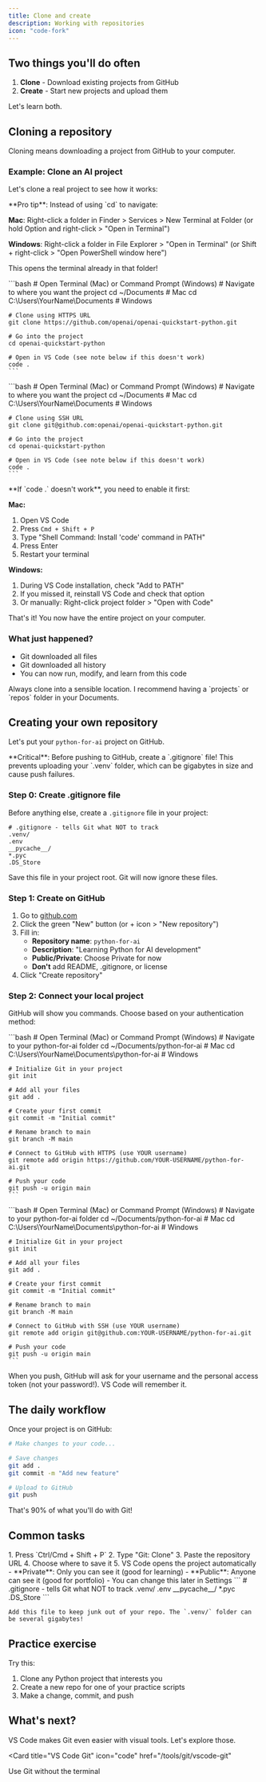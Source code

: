 ```yaml
---
title: Clone and create
description: Working with repositories
icon: "code-fork"
---
```


## Two things you'll do often

1. **Clone** - Download existing projects from GitHub
2. **Create** - Start new projects and upload them

Let's learn both.

## Cloning a repository

Cloning means downloading a project from GitHub to your computer.

### Example: Clone an AI project

Let's clone a real project to see how it works:

<Tip>
  **Pro tip**: Instead of using `cd` to navigate:
  
  **Mac**: Right-click a folder in Finder > Services > New Terminal at Folder (or hold Option and right-click > "Open in Terminal")
  
  **Windows**: Right-click a folder in File Explorer > "Open in Terminal" (or Shift + right-click > "Open PowerShell window here")
  
  This opens the terminal already in that folder!
</Tip>

<Tabs>
  <Tab title="HTTPS (Recommended)">
    ```bash
    # Open Terminal (Mac) or Command Prompt (Windows)
    # Navigate to where you want the project
    cd ~/Documents  # Mac
    cd C:\Users\YourName\Documents  # Windows
    
    # Clone using HTTPS URL
    git clone https://github.com/openai/openai-quickstart-python.git
    
    # Go into the project
    cd openai-quickstart-python
    
    # Open in VS Code (see note below if this doesn't work)
    code .
    ```
  </Tab>
  
  <Tab title="SSH">
    ```bash
    # Open Terminal (Mac) or Command Prompt (Windows)
    # Navigate to where you want the project
    cd ~/Documents  # Mac
    cd C:\Users\YourName\Documents  # Windows
    
    # Clone using SSH URL
    git clone git@github.com:openai/openai-quickstart-python.git
    
    # Go into the project
    cd openai-quickstart-python
    
    # Open in VS Code (see note below if this doesn't work)
    code .
    ```
  </Tab>
</Tabs>

<Note>
  **If `code .` doesn't work**, you need to enable it first:
  
  **Mac:**
  1. Open VS Code
  2. Press `Cmd + Shift + P`
  3. Type "Shell Command: Install 'code' command in PATH"
  4. Press Enter
  5. Restart your terminal
  
  **Windows:**
  1. During VS Code installation, check "Add to PATH"
  2. If you missed it, reinstall VS Code and check that option
  3. Or manually: Right-click project folder > "Open with Code"
</Note>

That's it! You now have the entire project on your computer.

### What just happened?

- Git downloaded all files
- Git downloaded all history
- You can now run, modify, and learn from this code

<Tip>
  Always clone into a sensible location. I recommend having a `projects` or `repos` folder in your Documents.
</Tip>

## Creating your own repository

Let's put your `python-for-ai` project on GitHub.

<Warning>
  **Critical**: Before pushing to GitHub, create a `.gitignore` file! This prevents uploading your `.venv` folder, which can be gigabytes in size and cause push failures.
</Warning>

### Step 0: Create .gitignore file

Before anything else, create a `.gitignore` file in your project:

```
# .gitignore - tells Git what NOT to track
.venv/
.env
__pycache__/
*.pyc
.DS_Store
```

Save this file in your project root. Git will now ignore these files.

### Step 1: Create on GitHub

1. Go to [github.com](https://github.com)
2. Click the green "New" button (or + icon > "New repository")
3. Fill in:
   - **Repository name**: `python-for-ai`
   - **Description**: "Learning Python for AI development"
   - **Public/Private**: Choose Private for now
   - **Don't** add README, .gitignore, or license
4. Click "Create repository"

### Step 2: Connect your local project

GitHub will show you commands. Choose based on your authentication method:

<Tabs>
  <Tab title="HTTPS (Recommended)">
    ```bash
    # Open Terminal (Mac) or Command Prompt (Windows)
    # Navigate to your python-for-ai folder
    cd ~/Documents/python-for-ai  # Mac
    cd C:\Users\YourName\Documents\python-for-ai  # Windows
    
    # Initialize Git in your project
    git init
    
    # Add all your files
    git add .
    
    # Create your first commit
    git commit -m "Initial commit"
    
    # Rename branch to main
    git branch -M main
    
    # Connect to GitHub with HTTPS (use YOUR username)
    git remote add origin https://github.com/YOUR-USERNAME/python-for-ai.git
    
    # Push your code
    git push -u origin main
    ```
  </Tab>
  
  <Tab title="SSH">
    ```bash
    # Open Terminal (Mac) or Command Prompt (Windows)
    # Navigate to your python-for-ai folder
    cd ~/Documents/python-for-ai  # Mac
    cd C:\Users\YourName\Documents\python-for-ai  # Windows
    
    # Initialize Git in your project
    git init
    
    # Add all your files
    git add .
    
    # Create your first commit
    git commit -m "Initial commit"
    
    # Rename branch to main
    git branch -M main
    
    # Connect to GitHub with SSH (use YOUR username)
    git remote add origin git@github.com:YOUR-USERNAME/python-for-ai.git
    
    # Push your code
    git push -u origin main
    ```
  </Tab>
</Tabs>

<Note>
  When you push, GitHub will ask for your username and the personal access token (not your password!). VS Code will remember it.
</Note>

## The daily workflow

Once your project is on GitHub:

```bash
# Make changes to your code...

# Save changes
git add .
git commit -m "Add new feature"

# Upload to GitHub
git push
```

That's 90% of what you'll do with Git!

## Common tasks

<AccordionGroup>
  <Accordion title="Clone with VS Code UI">
    1. Press `Ctrl/Cmd + Shift + P`
    2. Type "Git: Clone"
    3. Paste the repository URL
    4. Choose where to save it
    5. VS Code opens the project automatically
  </Accordion>

  <Accordion title="Private vs Public repos">
    - **Private**: Only you can see it (good for learning)
    - **Public**: Anyone can see it (good for portfolio)
    - You can change this later in Settings
  </Accordion>

  <Accordion title="The .gitignore file">
    ```
    # .gitignore - tells Git what NOT to track
    .venv/
    .env
    __pycache__/
    *.pyc
    .DS_Store
    ```
    
    Add this file to keep junk out of your repo. The `.venv/` folder can be several gigabytes!
  </Accordion>
</AccordionGroup>

## Practice exercise

Try this:
1. Clone any Python project that interests you
2. Create a new repo for one of your practice scripts
3. Make a change, commit, and push

## What's next?

VS Code makes Git even easier with visual tools. Let's explore those.

<Card
  title="VS Code Git"
  icon="code"
  href="/tools/git/vscode-git"
>
  Use Git without the terminal
</Card>